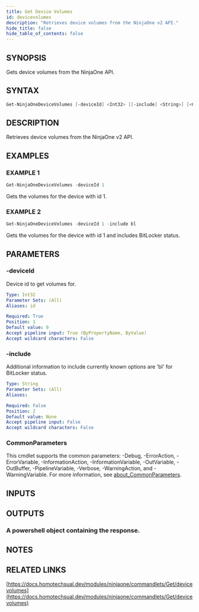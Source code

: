 ```yaml
---
title: Get Device Volumes
id: devicevolumes
description: "Retrieves device volumes from the NinjaOne v2 API."
hide_title: false
hide_table_of_contents: false
---
```


## SYNOPSIS

Gets device volumes from the NinjaOne API.

## SYNTAX

```powershell
Get-NinjaOneDeviceVolumes [-deviceId] <Int32> [[-include] <String>] [<CommonParameters>]
```

## DESCRIPTION

Retrieves device volumes from the NinjaOne v2 API.

## EXAMPLES

### EXAMPLE 1

```powershell
Get-NinjaOneDeviceVolumes -deviceId 1
```

Gets the volumes for the device with id 1.

### EXAMPLE 2

```powershell
Get-NinjaOneDeviceVolumes -deviceId 1 -include bl
```

Gets the volumes for the device with id 1 and includes BitLocker status.

## PARAMETERS

### -deviceId

Device id to get volumes for.

```yaml
Type: Int32
Parameter Sets: (All)
Aliases: id

Required: True
Position: 1
Default value: 0
Accept pipeline input: True (ByPropertyName, ByValue)
Accept wildcard characters: False
```

### -include

Additional information to include currently known options are 'bl' for BitLocker status.

```yaml
Type: String
Parameter Sets: (All)
Aliases:

Required: False
Position: 2
Default value: None
Accept pipeline input: False
Accept wildcard characters: False
```

### CommonParameters

This cmdlet supports the common parameters: -Debug, -ErrorAction, -ErrorVariable, -InformationAction, -InformationVariable, -OutVariable, -OutBuffer, -PipelineVariable, -Verbose, -WarningAction, and -WarningVariable. For more information, see [about_CommonParameters](http://go.microsoft.com/fwlink/?LinkID=113216).

## INPUTS

## OUTPUTS

### A powershell object containing the response.

## NOTES

## RELATED LINKS

[https://docs.homotechsual.dev/modules/ninjaone/commandlets/Get/devicevolumes](https://docs.homotechsual.dev/modules/ninjaone/commandlets/Get/devicevolumes)
